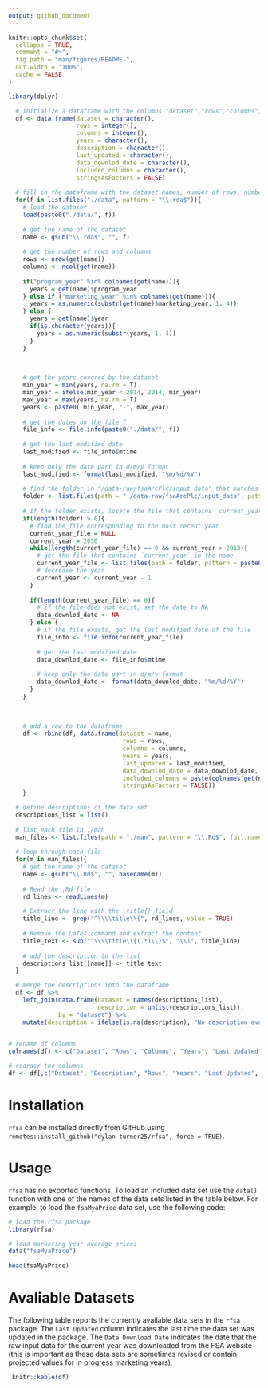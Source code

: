 ```yaml
---
output: github_document
---
```


<!-- README.md is generated from README.Rmd. Please edit that file -->

```r
knitr::opts_chunk$set( 
  collapse = TRUE, 
  comment = "#>",
  fig.path = "man/figures/README-", 
  out.width = "100%",
  cache = FALSE 
)

library(dplyr)
```

```r
  # initialize a dataframe with the columns "dataset","rows","columns","years","description"
  df <- data.frame(dataset = character(),
                   rows = integer(),
                   columns = integer(),
                   years = character(),
                   description = character(),
                   last_updated = character(),
                   data_downlod_date = character(),
                   included_columns = character(),
                   stringsAsFactors = FALSE)
  
  # fill in the dataframe with the dataset names, number of rows, number of columns, years, and description using the files in "./data"
  for(f in list.files("./data", pattern = "\\.rda$")){
    # load the dataset
    load(paste0("./data/", f))
    
    # get the name of the dataset
    name <- gsub("\\.rda$", "", f)
    
    # get the number of rows and columns
    rows <- nrow(get(name))
    columns <- ncol(get(name))
    
    if("program_year" %in% colnames(get(name))){
      years = get(name)$program_year
    } else if ("marketing_year" %in% colnames(get(name))){ 
      years = as.numeric(substr(get(name)$marketing_year, 1, 4))
    } else {
      years = get(name)$year
      if(is.character(years)){
        years = as.numeric(substr(years, 1, 4))
      }
    }
    

    
    # get the years covered by the dataset
    min_year = min(years, na.rm = T)
    min_year = ifelse(min_year < 2014, 2014, min_year)
    max_year = max(years, na.rm = T)
    years <- paste0( min_year, "-", max_year)
    
    # get the dates on the file f
    file_info <- file.info(paste0("./data/", f))
    
    # get the last modified date
    last_modified <- file_info$mtime
    
    # keep only the date part in d/m/y format
    last_modified <- format(last_modified, "%m/%d/%Y")
    
    # find the folder in "/data-raw/fsaArcPlc/input_data" that matches the dataset name
    folder <- list.files(path = "./data-raw/fsaArcPlc/input_data", pattern = name, full.names = TRUE)
  
    # if the folder exists, locate the file that contains `current_year` in the name
    if(length(folder) > 0){
      # find the file corresponding to the most recent year
      current_year_file = NULL
      current_year = 2030
      while(length(current_year_file) == 0 && current_year > 2013){
        # get the file that contains `current_year` in the name
        current_year_file <- list.files(path = folder, pattern = paste0(current_year), full.names = TRUE)
        # decrease the year
        current_year <- current_year - 1
      }
      
      if(length(current_year_file) == 0){
        # if the file does not exist, set the date to NA
        data_downlod_date <- NA
      } else {
        # if the file exists, get the last modified date of the file
        file_info <- file.info(current_year_file)
        
        # get the last modified date
        data_downlod_date <- file_info$mtime
        
        # keep only the date part in d/m/y format
        data_downlod_date <- format(data_downlod_date, "%m/%d/%Y")
      }
    }
      
  
    
    # add a row to the dataframe
    df <- rbind(df, data.frame(dataset = name,
                                rows = rows,
                                columns = columns,
                                years = years,
                                last_updated = last_modified,
                                data_downlod_date = data_downlod_date,
                                included_columns = paste(colnames(get(name)), collapse = ", "),
                                stringsAsFactors = FALSE))
    }

  # define descriptions of the data set
  descriptions_list = list()
  
  # list each file in ./man
  man_files <- list.files(path = "./man", pattern = "\\.Rd$", full.names = TRUE)
  
  # loop through each file
  for(m in man_files){
    # get the name of the dataset
    name <- gsub("\\.Rd$", "", basename(m))
    
    # Read the .Rd file
    rd_lines <- readLines(m)
    
    # Extract the line with the \title{} field
    title_line <- grep("^\\\\title\\{", rd_lines, value = TRUE)
    
    # Remove the LaTeX command and extract the content
    title_text <- sub("^\\\\title\\{(.*)\\}$", "\\1", title_line)
  
    # add the description to the list
    descriptions_list[[name]] <- title_text
  }

  # merge the descriptions into the dataframe
  df <- df %>%
    left_join(data.frame(dataset = names(descriptions_list),
                         description = unlist(descriptions_list)),
              by = "dataset") %>%
    mutate(description = ifelse(is.na(description), "No description available", description))
  

# rename df columns
colnames(df) <- c("Dataset", "Rows", "Columns", "Years", "Last Updated", "Data Download Date", "Included Columns" ,"Description")

# reorder the columns
df <- df[,c("Dataset", "Description", "Rows", "Years", "Last Updated", "Data Download Date", "Included Columns")]

```
# Installation
`rfsa` can be installed directly from GitHub using `remotes::install_github("dylan-turner25/rfsa", force = TRUE)`.

# Usage
`rfsa` has no exported functions. To load an included data set use the `data()` function with one of the names of the data sets listed in the table below. For example, to load the `fsaMyaPrice` data set, use the following code:
```r
# load the rfsa package
library(rfsa)

# load marketing year average prices
data("fsaMyaPrice")
 
head(fsaMyaPrice)

```

# Avaliable Datasets
The following table reports the currently available data sets in the `rfsa` package. The `Last Updated` column indicates the last time the data set was updated in the package. The `Data Download Date` indicates the date that the raw input data for the current year was downloaded from the FSA website (this is important as these data sets are sometimes revised or contain projected values for in progress marketing years).

```r
 knitr::kable(df) 
``` 

